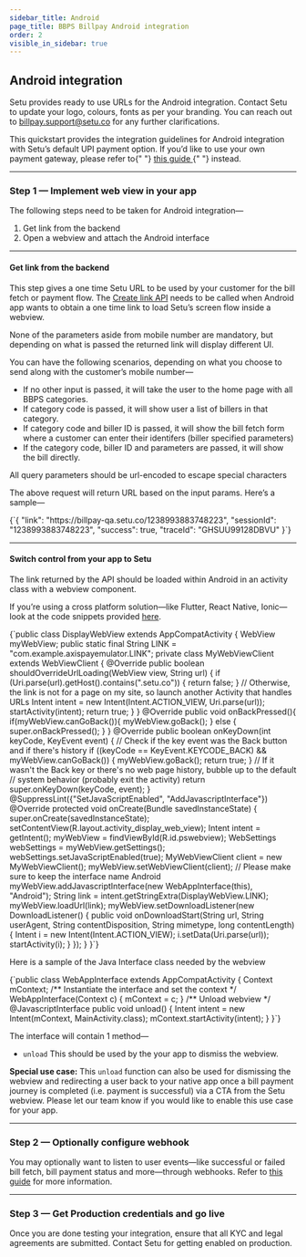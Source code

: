 ```yaml
---
sidebar_title: Android
page_title: BBPS Billpay Android integration
order: 2
visible_in_sidebar: true
---
```


## Android integration

Setu provides ready to use URLs for the Android integration. Contact Setu to update your logo, colours, fonts as per your branding. You can reach out to <a href="">billpay.support@setu.co</a> for any further clarifications.

<Callout type="tip">
    This quickstart provides the integration guidelines for Android integration
    with Setu’s default UPI payment option. If you’d like to use your own
    payment gateway, please refer to{" "}
    <a href="/payments/billpay/custom-payment/android" target="_blank">
        this guide
    </a>{" "}
    instead.
</Callout>

<hr class="primary" />

### Step 1 — Implement web view in your app

The following steps need to be taken for Android integration—

1. Get link from the backend
2. Open a webview and attach the Android interface

<hr class="tertiary" />

#### Get link from the backend

This step gives a one time Setu URL to be used by your customer for the bill fetch or payment flow. The <a href="/payments/billpay/api-reference/white-label#/category~Link_Generation/operation~EtherealLinkRequest" target="_blank">Create link API</a> needs to be called when Android app wants to obtain a one time link to load Setu’s screen flow inside a webview.

<Callout type="tip">
    None of the parameters aside from mobile number are mandatory, but depending
    on what is passed the returned link will display different UI.
</Callout>

<br />

You can have the following scenarios, depending on what you choose to send along with the customer’s mobile number—

-   If no other input is passed, it will take the user to the home page with all BBPS categories.
-   If category code is passed, it will show user a list of billers in that category.
-   If category code and biller ID is passed, it will show the bill fetch form where a customer can enter their identifers (biller specified parameters)
-   If the category code, biller ID and parameters are passed, it will show the bill directly.

<Callout type="warning">
    All query parameters should be url-encoded to escape special characters
</Callout>

<br />

The above request will return URL based on the input params. Here’s a sample—

<CodeBlockWithCopy language="json">
    {`{
  "link": "https://billpay-qa.setu.co/1238993883748223",
  "sessionId": "1238993883748223",
  "success": true,
  "traceId": "GHSUU99128DBVU"
}`}
</CodeBlockWithCopy>

<hr class="tertiary" />

#### Switch control from your app to Setu

The link returned by the API should be loaded within Android in an activity class with a webview component.

If you’re using a cross platform solution—like Flutter, React Native, Ionic—look at the code snippets provided <a href="/payments/billpay/quickstart/cross-platform" target="_blank">here</a>.

<CodeBlockWithCopy language="java">
  {`public class DisplayWebView extends AppCompatActivity {
    WebView myWebView;
    public static final String LINK = "com.example.axispayemulator.LINK";
    private class MyWebViewClient extends WebViewClient {
        @Override
        public boolean shouldOverrideUrlLoading(WebView view, String url) {
            if (Uri.parse(url).getHost().contains(".setu.co")) {
                return false;
            }
            // Otherwise, the link is not for a page on my site, so launch another Activity that handles URLs
            Intent intent = new Intent(Intent.ACTION_VIEW, Uri.parse(url));
            startActivity(intent);
            return true;
        }
    }
    @Override
    public void onBackPressed(){
        if(myWebView.canGoBack()){
            myWebView.goBack();
        } else {
            super.onBackPressed();
        }
    }
    @Override
    public boolean onKeyDown(int keyCode, KeyEvent event) {
        // Check if the key event was the Back button and if there's history
        if ((keyCode == KeyEvent.KEYCODE_BACK) && myWebView.canGoBack()) {
            myWebView.goBack();
            return true;
        }
        // If it wasn't the Back key or there's no web page history, bubble up to the default
        // system behavior (probably exit the activity)
        return super.onKeyDown(keyCode, event);
    }
    @SuppressLint({"SetJavaScriptEnabled", "AddJavascriptInterface"})
    @Override
    protected void onCreate(Bundle savedInstanceState) {
        super.onCreate(savedInstanceState);
        setContentView(R.layout.activity_display_web_view);
        Intent intent = getIntent();
        myWebView = findViewById(R.id.pswebview);
        WebSettings webSettings = myWebView.getSettings();
        webSettings.setJavaScriptEnabled(true);
        MyWebViewClient client = new MyWebViewClient();
        myWebView.setWebViewClient(client);
        // Please make sure to keep the interface name Android
        myWebView.addJavascriptInterface(new WebAppInterface(this), "Android");
        String link = intent.getStringExtra(DisplayWebView.LINK);
        myWebView.loadUrl(link);
        myWebView.setDownloadListener(new DownloadListener() {
            public void onDownloadStart(String url, String userAgent,
                                        String contentDisposition, String mimetype,
                                        long contentLength) {
                Intent i = new Intent(Intent.ACTION_VIEW);
                i.setData(Uri.parse(url));
                startActivity(i);
            }
        });
    }
}`}

</CodeBlockWithCopy>

Here is a sample of the Java Interface class needed by the webview

<CodeBlockWithCopy language="java">
 {`public class WebAppInterface extends AppCompatActivity {
    Context mContext;
    /** Instantiate the interface and set the context */
    WebAppInterface(Context c) {
        mContext = c;
    }
    /** Unload webview */
    @JavascriptInterface
    public void unload() {
        Intent intent = new Intent(mContext, MainActivity.class);
        mContext.startActivity(intent);
    }
}`}

</CodeBlockWithCopy>

The interface will contain 1 method—

-   `unload` This should be used by the your app to dismiss the webview.

<Callout type="tip">
    <b>Special use case:</b> This <code>unload</code> function can also be used for dismissing the webview and redirecting a user back to your native app once a bill payment journey is completed (i.e. payment is successful) via a CTA from the Setu webview. Please let our team know if you would like to enable this use case for your app.
</Callout>

<hr class="primary" />

### Step 2 — Optionally configure webhook

You may optionally want to listen to user events—like successful or failed bill fetch, bill payment status and more—through webhooks. Refer to <a href="/payments/billpay/user-events" target="_blank">this guide</a> for more information.

<hr class="primary" />

### Step 3 — Get Production credentials and go live

Once you are done testing your integration, ensure that all KYC and legal agreements are submitted. Contact Setu for getting enabled on production.

<WasPageHelpful />
